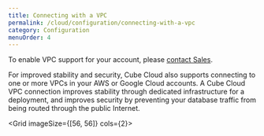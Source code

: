 ```yaml
---
title: Connecting with a VPC
permalink: /cloud/configuration/connecting-with-a-vpc
category: Configuration
menuOrder: 4
---
```


<InfoBox>

To enable VPC support for your account, please [contact Sales][cube-contact].

</InfoBox>

For improved stability and security, Cube Cloud also supports connecting to one
or more VPCs in your AWS or Google Cloud accounts. A Cube Cloud VPC connection
improves stability through dedicated infrastructure for a deployment, and
improves security by preventing your database traffic from being routed through
the public Internet.

<Grid imageSize={[56, 56]} cols={2}>
  <GridItem
    url="connecting-with-a-vpc/aws"
    imageUrl="https://raw.githubusercontent.com/cube-js/cube.js/master/docs/content/Cube-Cloud/Configuration/VPC/aws.svg"
    title="AWS"
  />
  <GridItem
    url="#"
    imageUrl="https://raw.githubusercontent.com/cube-js/cube.js/master/docs/content/Cube-Cloud/Configuration/VPC/azure.svg"
    title="Azure"
  />
  <GridItem
    url="connecting-with-a-vpc/gcp"
    imageUrl="https://raw.githubusercontent.com/cube-js/cube.js/master/docs/content/Cube-Cloud/Configuration/VPC/gcp.svg"
    title="Google Cloud"
  />
</Grid>

[cube-contact]: https://cube.dev/contact/
